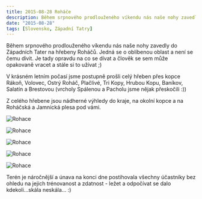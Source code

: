 ```yaml
---
title: 2015-08-28 Roháče
description: Během srpnového prodlouženého víkendu nás naše nohy zavedly do Západních Tater na hřebeny Roháčů.
date: "2015-08-28"
tags: [Slovensko, Západní Tatry]
---
```


Během srpnového prodlouženého víkendu nás naše nohy zavedly do Západních Tater na hřebeny Roháčů. Jedná se o oblíbenou oblast a není se čemu divit. Je tady opravdu na co se dívat a člověk se sem může opakovaně vracet a stále si to užívat ;)

V krásném letním počasí jsme postupně prošli celý hřeben přes kopce Rákoň, Volovec, Ostrý Roháč, Plačlivé, Tri Kopy, Hrubou Kopu, Baníkov, Salatín a Brestovou (vrcholy Spálenou a Pacholu jsme nějak přeskočili :))

Z celého hřebene jsou nádherné výhledy do kraje, na okolní kopce a na Roháčská a Jamnická plesa pod vámi.


<Image
  src="/images/2015-08-28/rohace1.jpg"
  alt="Rohace"
  width={1280}
  height={750}
  priority
  className="next-image"
/>

<Image
  src="/images/2015-08-28/rohace2.jpg"
  alt="Rohace"
  width={1280}
  height={750}
  priority
  className="next-image"
/>

<Image
  src="/images/2015-08-28/rohace3.jpg"
  alt="Rohace"
  width={1280}
  height={750}
  priority
  className="next-image"
/>

<Image
  src="/images/2015-08-28/rohace4.jpg"
  alt="Rohace"
  width={1280}
  height={750}
  priority
  className="next-image"
/>

<div className="flex justify-center">
  <Image
    src="/images/2015-08-28/rohace5.jpg"
    alt="Rohace"
    width={750}
    height={1080}
    priority
    className="next-image"
  />
</div>

Terén je náročnější a únava na konci dne postihovala všechny účastníky bez ohledu na jejich trénovanost a zdatnost - ležet a odpočívat se dalo kdekoli...skála neskála... :)
